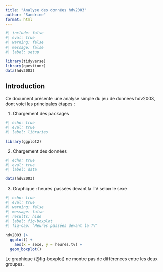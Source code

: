 ```yaml
---
title: "Analyse des données hdv2003"
author: "Sandrine"
format: html
---
```


```r
#| include: false
#| eval: true
#| warning: false
#| message: false
#| label: setup

library(tidyverse)
library(questionr)
data(hdv2003)
```

## Introduction

Ce document présente une analyse simple du jeu de données hdv2003, dont voici les principales étapes :
  
  1. Chargement des packages
```r
#| echo: true
#| eval: true
#| label: libraries

library(ggplot2)
```

  2. Chargement des données
```r
#| echo: true
#| eval: true
#| label: data

data(hdv2003)
```
  
  3. Graphique : heures passées devant la TV selon le sexe
```r
#| echo: true
#| eval: true
#| warning: false
#| message: false
#| results: hide
#| label: fig-boxplot
#| fig-cap: "Heures passées devant la TV"

hdv2003 |> 
  ggplot() +
    aes(x = sexe, y = heures.tv) +
  geom_boxplot()
```

Le graphique (@fig-boxplot) ne montre pas de différences entre les deux groupes. 
